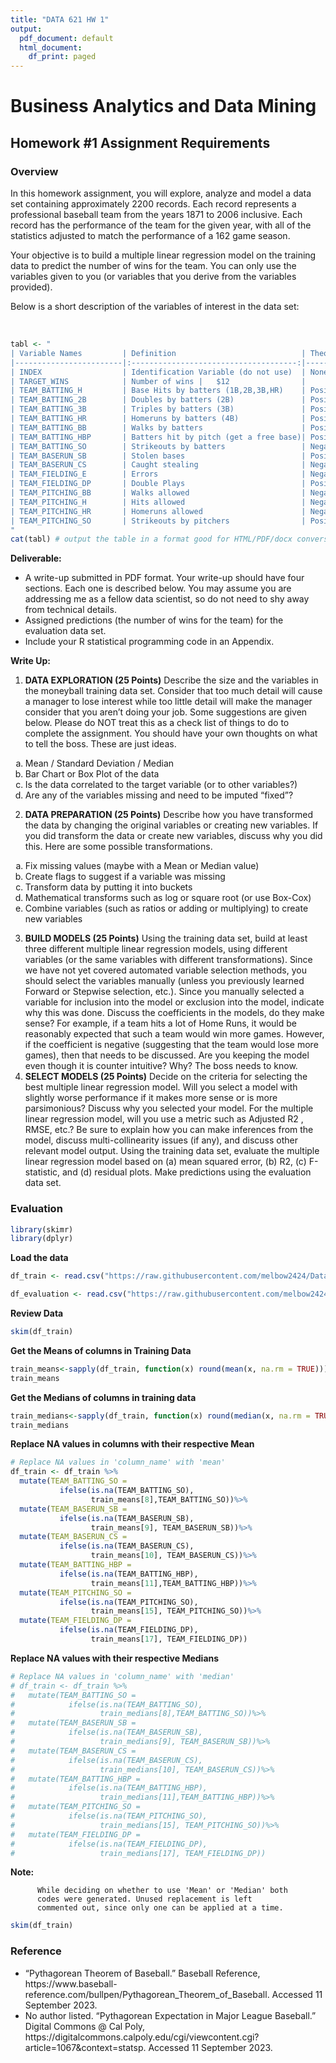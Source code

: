 ```yaml
---
title: "DATA 621 HW 1"
output:
  pdf_document: default
  html_document:
    df_print: paged
---
```


# **Business Analytics and Data Mining**
## Homework #1 Assignment Requirements

### **Overview** 
In this homework assignment, you will explore, analyze and model a data set containing approximately 2200 records. Each record represents a professional baseball team from the years 1871 to 2006 inclusive. Each record has the performance of the team for the given year, with all of the statistics adjusted to match the performance of a 162 game season.

Your objective is to build a multiple linear regression model on the training data to predict the number of wins for the team. You can only use the variables given to you (or variables that you derive from the variables
provided).

Below is a short description of the variables of interest in the data set:

<br>      

<table>


```r
tabl <- "
| Variable Names         | Definition    					   	 | Theoretical Effect  	   |
|------------------------|:-------------------------------------:|------------------------:|
| INDEX 			     | Identification Variable (do not use)  | None 				   |
| TARGET_WINS 	         | Number of wins |   $12 			     |  					   |
| TEAM_BATTING_H 	     | Base Hits by batters (1B,2B,3B,HR)    | Positive Impact on Wins |
| TEAM_BATTING_2B 	     | Doubles by batters (2B) 				 | Positive Impact on Wins |
| TEAM_BATTING_3B 	     | Triples by batters (3B) 				 | Positive Impact on Wins |
| TEAM_BATTING_HR 	     | Homeruns by batters (4B) 			 | Positive Impact on Wins |
| TEAM_BATTING_BB 	     | Walks by batters 					 | Positive Impact on Wins |
| TEAM_BATTING_HBP	     | Batters hit by pitch (get a free base)| Positive Impact on Wins |
| TEAM_BATTING_SO 	     | Strikeouts by batters 				 | Negative Impact on Wins |
| TEAM_BASERUN_SB 	     | Stolen bases 						 | Positive Impact on Wins |
| TEAM_BASERUN_CS 	     | Caught stealing 						 | Negative Impact on Wins |
| TEAM_FIELDING_E 	     | Errors 								 | Negative Impact on Wins |
| TEAM_FIELDING_DP	     | Double Plays 						 | Positive Impact on Wins |
| TEAM_PITCHING_BB	     | Walks allowed 						 | Negative Impact on Wins |
| TEAM_PITCHING_H 	     | Hits allowed 						 | Negative Impact on Wins |
| TEAM_PITCHING_HR	     | Homeruns allowed 					 | Negative Impact on Wins |
| TEAM_PITCHING_SO	     | Strikeouts by pitchers 			 	 | Positive Impact on Wins |
"
cat(tabl) # output the table in a format good for HTML/PDF/docx conversion
```
**Deliverable:**

* A write-up submitted in PDF format. Your write-up should have four sections. Each one is described below. You may assume you are addressing me as a fellow data scientist, so do not need to shy away from technical details.
* Assigned predictions (the number of wins for the team) for the evaluation data set.
* Include your R statistical programming code in an Appendix.

**Write Up:**

1. **DATA EXPLORATION (25 Points)**
Describe the size and the variables in the moneyball training data set. Consider that too much detail will cause a manager to lose interest while too little detail will make the manager consider that you aren’t doing your job. Some suggestions are given below. Please do NOT treat this as a check list of things to do to complete the assignment.
You should have your own thoughts on what to tell the boss. These are just ideas.

a. Mean / Standard Deviation / Median
b. Bar Chart or Box Plot of the data
c. Is the data correlated to the target variable (or to other variables?)
d. Are any of the variables missing and need to be imputed “fixed”?
2. **DATA PREPARATION (25 Points)**
Describe how you have transformed the data by changing the original variables or creating new variables. If you did transform the data or create new variables, discuss why you did this. Here are some possible transformations.
a. Fix missing values (maybe with a Mean or Median value)
b. Create flags to suggest if a variable was missing
c. Transform data by putting it into buckets
d. Mathematical transforms such as log or square root (or use Box-Cox)
e. Combine variables (such as ratios or adding or multiplying) to create new variables
3. **BUILD MODELS (25 Points)**
Using the training data set, build at least three different multiple linear regression models, using different variables (or the same variables with different transformations). Since we have not yet covered automated variable selection methods, you should select the variables manually (unless you previously learned Forward or Stepwise selection, etc.). Since you manually selected a variable for inclusion into the model or exclusion into the model, indicate why this was done.
Discuss the coefficients in the models, do they make sense? For example, if a team hits a lot of Home Runs, it would be reasonably expected that such a team would win more games. However, if the coefficient is negative
(suggesting that the team would lose more games), then that needs to be discussed. Are you keeping the model even though it is counter intuitive? Why? The boss needs to know.
4. **SELECT MODELS (25 Points)**
Decide on the criteria for selecting the best multiple linear regression model. Will you select a model with slightly worse performance if it makes more sense or is more parsimonious? Discuss why you selected your model.
For the multiple linear regression model, will you use a metric such as Adjusted R2
, RMSE, etc.? Be sure to explain how you can make inferences from the model, discuss multi-collinearity issues (if any), and discuss other relevant model output. Using the training data set, evaluate the multiple linear regression model based on (a) mean squared error, (b) R2, (c) F-statistic, and (d) residual plots. Make predictions using the evaluation data set.


### Evaluation 

```r
library(skimr)
library(dplyr)
```



**Load the data**

```r
df_train <- read.csv("https://raw.githubusercontent.com/melbow2424/Data621_HW1/main/moneyball-training-data.csv")

df_evaluation <- read.csv("https://raw.githubusercontent.com/melbow2424/Data621_HW1/main/moneyball-evaluation-data.csv")
```

**Review Data**

```r
skim(df_train)
```

**Get the Means of columns in Training Data**

```r
train_means<-sapply(df_train, function(x) round(mean(x, na.rm = TRUE)))
train_means
```

**Get the Medians of columns in training data**

```r
train_medians<-sapply(df_train, function(x) round(median(x, na.rm = TRUE)))
train_medians
```

**Replace NA values in columns with their respective Mean**

```r
# Replace NA values in 'column_name' with 'mean'
df_train <- df_train %>%
  mutate(TEAM_BATTING_SO =
           ifelse(is.na(TEAM_BATTING_SO),
                  train_means[8],TEAM_BATTING_SO))%>% 
  mutate(TEAM_BASERUN_SB = 
           ifelse(is.na(TEAM_BASERUN_SB),
                  train_means[9], TEAM_BASERUN_SB))%>%
  mutate(TEAM_BASERUN_CS =
           ifelse(is.na(TEAM_BASERUN_CS),
                  train_means[10], TEAM_BASERUN_CS))%>%
  mutate(TEAM_BATTING_HBP = 
           ifelse(is.na(TEAM_BATTING_HBP),
                  train_means[11],TEAM_BATTING_HBP))%>%
  mutate(TEAM_PITCHING_SO =
           ifelse(is.na(TEAM_PITCHING_SO),
                  train_means[15], TEAM_PITCHING_SO))%>%
  mutate(TEAM_FIELDING_DP =
           ifelse(is.na(TEAM_FIELDING_DP),
                  train_means[17], TEAM_FIELDING_DP))
```

**Replace NA values with their respective Medians**

```r
# Replace NA values in 'column_name' with 'median'
# df_train <- df_train %>%
#   mutate(TEAM_BATTING_SO =
#            ifelse(is.na(TEAM_BATTING_SO),
#                   train_medians[8],TEAM_BATTING_SO))%>% 
#   mutate(TEAM_BASERUN_SB = 
#            ifelse(is.na(TEAM_BASERUN_SB),
#                   train_medians[9], TEAM_BASERUN_SB))%>%
#   mutate(TEAM_BASERUN_CS =
#            ifelse(is.na(TEAM_BASERUN_CS),
#                   train_medians[10], TEAM_BASERUN_CS))%>%
#   mutate(TEAM_BATTING_HBP = 
#            ifelse(is.na(TEAM_BATTING_HBP),
#                   train_medians[11],TEAM_BATTING_HBP))%>%
#   mutate(TEAM_PITCHING_SO =
#            ifelse(is.na(TEAM_PITCHING_SO),
#                   train_medians[15], TEAM_PITCHING_SO))%>%
#   mutate(TEAM_FIELDING_DP =
#            ifelse(is.na(TEAM_FIELDING_DP),
#                   train_medians[17], TEAM_FIELDING_DP))
```

**Note:**

          While deciding on whether to use 'Mean' or 'Median' both 
          codes were generated. Unused replacement is left 
          commented out, since only one can be applied at a time.

```r
skim(df_train)
```

### Reference

* "Pythagorean Theorem of Baseball." Baseball Reference, https://www.baseball-reference.com/bullpen/Pythagorean_Theorem_of_Baseball. Accessed 11 September 2023.
* No author listed. "Pythagorean Expectation in Major League Baseball." Digital Commons @ Cal Poly, https://digitalcommons.calpoly.edu/cgi/viewcontent.cgi?article=1067&context=statsp. Accessed 11 September 2023.